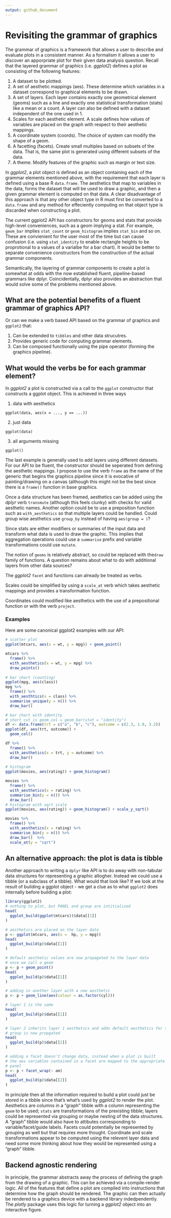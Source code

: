 ```yaml
---
output: github_document
---
```


# Revisiting the grammar of graphics

The grammar of graphics is a framework that allows a user to describe
and evaluate plots in a consistent manner. As a formalism it allows a user
to discover an apporpriate plot for their given data analysis question. Recall 
that the layered grammar of graphics (i.e. _ggplot2_) defines a plot as consisting of the
following features:

1. A dataset to be plotted.
1. A set of aesthetic mappings (aes). These determine which variables
in a dataset correspond to graphical elements to be drawn.
1. A set of layers. Each layer contains exactly one geometrical element (geoms) such as
a line and exactly one statistical transformation (stats) like a mean or a count. 
A layer can also be defined with a dataset independent of the one used in 1.
1. Scales for each aesthetic element. A scale defines how values of variables
are placed on the graph with respect to their aesthetic mappings.
1. A coordinate system (coords). The choice of system can modify the shape of
a geom.
1. A facetting (facets). Create small multiples based on subsets of the data. That is, the same plot
is generated using different subsets of the data.
1. A theme. Modify features of the graphic such as margin or text size.

In _ggplot2_, a plot object is defined as an object containing each of 
the grammar elements mentioned above, with the requirement that each layer
is defined using a base R `data.frame`.  The aesthetics that map to variables 
in the data, forms the dataset that will be used to draw a graphic, and then
a given grammar element is computed on that data. A clear disadvantage of this
approach is that any other object type in R must first be converted to a 
`data.frame` and any method for effeciently computing on that object type 
is discarded when constructing a plot. 

The current ggplot2 API has constructors for geoms and stats that provide
high-level conveniences, such as a geom implying a stat. For example, `geom_bar` 
implies `stat_count` or `geom_histogram` implies `stat_bin` and so on. These
are convienient for the user most of the time but can cause confusion (i.e.
using `stat_identity` to enable rectangle heights to be proprotional to a
values of a varialbe for a bar chart). It would be better to separate
convenience constructors from the construction of the actual grammar components.

Semantically, the layering of grammar components to create a plot is somewhat at odds
with the now established fluent, pipeline-based grammars like dplyr. Coincidentally,
dplyr also provides an abstraction that would solve some of the problems mentioned above.

## What are the potential benefits of a fluent grammar of graphics API?

Or can we make a verb based API based on the grammar of graphics and
`ggplot2` that:

1. Can be extended to `tibbles` and other data strucutres.
2. Provides generic code for computing grammar elements.
3. Can be composed functionally using the pipe operator (forming the graphics
pipeline).

## What would the verbs be for each grammar element?

In _ggplot2_ a plot is constructed via a call to the `ggplot` constructor
that constructs a ggplot object. This is achieved in three ways


1. data with aesthetics
```
ggplot(data, aes(x = ..., y == ...))
```
2. just data
```
ggplot(data)
```

3. all arguments missing
```
ggplot()
```

The last example is generally used to add layers using different datasets.
For our API to be fluent, the constructor should be seperated from defining
the aesthetic mappings. I propose to use the verb `frame` as the name
of the generic that begins the graphics pipeline since it is evocative
of painting/drawing on a canvas (although this might not be the best since
there is a `frame()` function in base graphics. 

Once a data structure has been framed, aesthetics can be added using the
_dplyr_ verb `transmute` (although this feels clunky) with checks for
valid aesthetic names. Another option could be to use a preposition function
such as `with_aesthetics` so that multiple layers could be handled. Could
group wise aesthetics use `group_by` instead of having `aes(group = )`?

Since stats are either modifiers or summaries of the input data and transform
what data is used to draw the graphic. This implies that aggregation 
operations could use a `summarise` prefix and variable transformations could
use `mutate`.

The notion of `geoms` is relatively abstract, so could be replaced with
the`draw` family of functions. A question remains about what to do with
additional layers from other data sources?

The _ggplot2_ `facet` and functions can already be treated as verbs. 

Scales could be simplified by using a `scale_at` verb which takes 
aesthetic mappings and provides a transformation function. 

Coordinates could modified like aesthetics with the use of a prepositional
function or with the verb `project`.

### Examples

Here are some canonical ggplot2 examples with our API:

```r
# scatter plot
ggplot(mtcars, aes(x = wt, y = mpg)) + geom_point()

mtcars %>% 
  frame() %>%
  with_aesthetics(x = wt, y = mpg) %>% 
  draw_points()
  
# bar chart (counting)
ggplot(mpg, aes(class))
mpg %>%
  frame() %>%
  with_aesthtics(x = class) %>%
  summarise_unique(y = n()) %>%
  draw_bar()

# bar chart with identity 
# short cut is geom_col = geom_bar(stat = "identity")
df <- data.frame(trt = c("a", "b", "c"), outcome = c(2.3, 1.9, 3.2))
ggplot(df, aes(trt, outcome)) +
  geom_col()

df %>%
  frame() %>% 
  with_aesthetics(x = trt, y = outcome) %>%
  draw_bar()
  
# histogram
ggplot(movies, aes(rating)) + geom_histogram()

movies %>%
  frame() %>% 
  with_aesthetics(x = rating) %>%
  summarise_bin(y = n()) %>%
  draw_bar() 
# histogram with sqrt scale
ggplot(movies, aes(rating)) + geom_histogram() + scale_y_sqrt()

movies %>%
  frame() %>% 
  with_aesthetics(x = rating) %>%
  summarise_bin(y = n()) %>%
  draw_bar()  %>%
  scale_at(y = "sqrt")

```

## An alternative approach: the plot is data is tibble

Another approach to writing a `dplyr` like API is to do away with non-tabular
data structures for representing a graphic altogher. Instead we could use a
tibble (or a subclass of a tibble). What would that look like? If we look
at the result of building a ggplot object - we get a clue as to what `ggplot2`
does internally before building a plot:

```r
library(ggplot2)
# nothing to plot, but PANEL and group are intitialised
head(
  ggplot_build(ggplot(mtcars))$data[[1]]
)

# aesthetics are placed on the layer data
p <- ggplot(mtcars, aes(x =  hp, y = mpg))
head(
  ggplot_build(p)$data[[1]]
)

# default aesthetic values are now propagated to the layer data
# once we call a geom
p <- p + geom_point()
head(
  ggplot_build(p)$data[[1]]
)

# adding in another layer with a new aesthetic 
p <- p + geom_line(aes(colour = as.factor(cyl)))

# layer 1 is the same
head(
  ggplot_build(p)$data[[1]]
)

# layer 2 inherits layer 1 aesthetics and adds default aesthetics for that geom
# group is now propgated
head(
  ggplot_build(p)$data[[2]]
)

# adding a facet doesn't change data, instead when a plot is built
# the aes variables contained in a facet are mapped to the appropriate
# panel
p <- p + facet_wrap(~ am)
head(
  ggplot_build(p)$data[[2]]
)

```

In principle then all the information required to build a plot could
just be stored in a tibble since that's what's used by _ggplot2_ to render
the plot. Aesthetics are columns in a "graph" tibble with a column representing the
`geom` to be used; `stats` are transformations of the prexisting tibble;
layers could be represented via grouping or maybe nesting of the data 
structures. A "graph" tibble would also have to attibutes corresponding to 
variable/facet/guide labels. Facets could potentially be represented by grouping as well
but that requires more thought. Coordinate and scale transformations appear to
be computed using the relevent layer data and need some more thinking about how
they would be represented using a "graph" tibble.


## Backend agnostic rendering

In principle, the grammar abstracts away the process of defining the graph 
from the drawing of a graphic. This can be achieved via a compile-render logic. 
All of the features that define a plot are compiled into instructions
that determine how the graph should be rendered. The graphic can then actually 
be rendered to a graphics device with a backend library indedpendently. 
The _plotly_ package uses this logic for turning a _ggplot2_ object into an 
interactive figure. 
